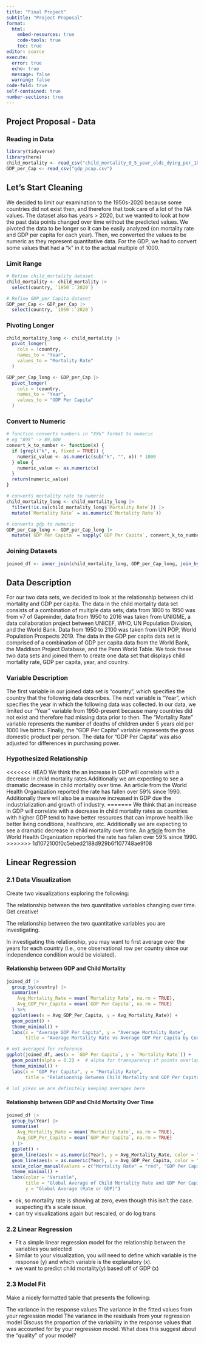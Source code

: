 ```yaml
---
title: "Final Project"
subtitle: "Project Proposal"
format: 
  html:
    embed-resources: true
    code-tools: true
    toc: true
editor: source
execute: 
  error: true
  echo: true
  message: false
  warning: false
code-fold: true
self-contained: true
number-sections: true
---
```


## Project Proposal - Data {.unnumbered}

### Reading in Data {.unnumbered}

```r
library(tidyverse)
library(here)
child_mortality <- read_csv("child_mortality_0_5_year_olds_dying_per_1000_born.csv")
GDP_per_Cap <- read_csv("gdp_pcap.csv")
```
## Let's Start Cleaning
We decided to limit our examination to the 1950s-2020 because some countries
did not exist then, and therefore that took care of a lot of the NA values. The dataset also has years > 2020, but we wanted to look at how the past data points changed over time without the predicted values. We pivoted the data to be longer so it can be easily analyzed (on mortality rate and GDP per capita for each year).
Then, we converted the values to be numeric as they represent quantitative data.
For the GDP, we had to convert some values that had a "k" in it to the actual multiple
of 1000.

### Limit Range

```r
# Refine child_mortality dataset
child_mortality <- child_mortality |>
  select(country, `1950`:`2020`)

# Refine GDP_per_Capita dataset
GDP_per_Cap <- GDP_per_Cap |>
  select(country, `1950`:`2020`)
```


### Pivoting Longer

```r
child_mortality_long <- child_mortality |>
  pivot_longer(
    cols = !country,
    names_to = "Year",
    values_to = "Mortality Rate"
  )

GDP_per_Cap_long <- GDP_per_Cap |>
  pivot_longer(
    cols = !country,
    names_to = "Year",
    values_to = "GDP Per Capita"
  )

```

### Convert to Numeric 
```r
# function converts numbers in "XXk" format to numeric
# eg "89k" -> 89,000
convert_k_to_number <- function(x) {
  if (grepl("k", x, fixed = TRUE)) {
    numeric_value <- as.numeric(sub("k", "", x)) * 1000
  } else {
    numeric_value <- as.numeric(x)
  }
  return(numeric_value)
}
```

```r
# converts mortality rate to numeric
child_mortality_long <- child_mortality_long |>
  filter(!is.na(child_mortality_long$`Mortality Rate`)) |>
  mutate(`Mortality Rate` = as.numeric(`Mortality Rate`))

# converts gdp to numeric
GDP_per_Cap_long <- GDP_per_Cap_long |>
  mutate(`GDP Per Capita` = sapply(`GDP Per Capita`, convert_k_to_number))
```

### Joining Datasets
```r
joined_df <- inner_join(child_mortality_long, GDP_per_Cap_long, join_by(country, Year))
```

## Data Description
For our two data sets, we decided to look at the relationship between child mortality 
and GDP per capita. The data in the child mortality data set consists of a combination 
of multiple data sets; data from 1800 to 1950 was from v7 of Gapminder, data from 1950 
to 2016 was taken from UNIGME, a data collaboration project between UNICEF, WHO, 
UN Population Division, and the World Bank. Data from 1950 to 2100 was taken from UN POP, 
World Population Prospects 2019. The data in the GDP per capita data set is comprised of 
a combination of GDP per capita data from the World Bank, the Maddison Project Database, 
and the Penn World Table. We took these two data sets and joined them to create one data 
set that displays child mortality rate, GDP per capita, year, and country.

### Variable Description
The first variable in our joined data set is "country", which specifies the country that 
the following data describes. The next variable is "Year", which specifies the year in 
which the following data was collected. In our data, we limited our "Year" variable from 
1950-present because many countries did not exist and therefore had missing data prior to 
then. The "Mortality Rate" variable represents the number of deaths of children under 
5 years old per 1000 live births. Finally, the "GDP Per Capita" variable represents the 
gross domestic product per person. The data for "GDP Per Capita" was also adjusted for 
differences in purchasing power.

### Hypothesized Relationship
<<<<<<< HEAD
We think the an increase in GDP will correlate with a decrease in child mortality rates.Additionally we am expecting to see a dramatic decrease in child mortality over time. An article from the World Health Organization reported the rate has fallen over 59% since 1990. Additionally there will also be a massive increased in GDP due the industrialization and growth of industry. 
=======
We think that an increase in GDP will correlate with a decrease in child mortality rates as countries with higher GDP tend to have better resources
that can improve health like better living conditions, healthcare, etc.
Additionally we are expecting to see a dramatic decrease in child mortality over time. An [article](https://www.who.int/data/gho/data/themes/topics/topic-details/GHO/child-mortality-and-causes-of-death#:~:text=Since%201990%2C%20the%20global%20under,to%202.3%20million%20in%202021) from the World Health Organization reported the rate has fallen over 59% since 1990. 
>>>>>>> 1d1072100f0c5ebed2188d929b6f107748ae9f08

## Linear Regression

### 2.1 Data Visualization

Create two visualizations exploring the following:

The relationship between the two quantitative variables changing over time. Get creative!

The relationship between the two quantitative variables you are investigating.

In investigating this relationship, you may want to first average over the years for each country (i.e., one observational row per country since our independence condition would be violated).

#### Relationship between GDP and Child Mortality
```r

joined_df |>
  group_by(country) |>
  summarise(
    Avg_Mortality_Rate = mean(`Mortality Rate`, na.rm = TRUE),
    Avg_GDP_Per_Capita = mean(`GDP Per Capita`, na.rm = TRUE)
  ) %>%
  ggplot(aes(x = Avg_GDP_Per_Capita, y = Avg_Mortality_Rate)) +
  geom_point() +
  theme_minimal() +
  labs(x = "Average GDP Per Capita", y = "Average Mortality Rate",
       title = "Average Mortality Rate vs Average GDP Per Capita by Country")

# not averaged for reference
ggplot(joined_df, aes(x = `GDP Per Capita`, y = `Mortality Rate`)) +
  geom_point(alpha = 0.2) +  # alpha for transparency if points overlap
  theme_minimal() +
  labs(x = "GDP Per Capita", y = "Mortality Rate",
       title = "Relationship Between Child Mortality and GDP Per Capita")

# lol yikes we are definitely keeping averages here

```


#### Relationship between GDP and Child Mortality Over Time
```r
joined_df |>
  group_by(Year) |>
  summarise(
    Avg_Mortality_Rate = mean(`Mortality Rate`, na.rm = TRUE),
    Avg_GDP_Per_Capita = mean(`GDP Per Capita`, na.rm = TRUE)
  ) |>
  ggplot() +
  geom_line(aes(x = as.numeric(Year), y = Avg_Mortality_Rate, color = "Mortality Rate")) +
  geom_line(aes(x = as.numeric(Year), y = Avg_GDP_Per_Capita, color = "GDP Per Capita")) +
  scale_color_manual(values = c("Mortality Rate" = "red", "GDP Per Capita" = "blue")) +
  theme_minimal() +
  labs(color = "Variable",
       title = "Global Average of Child Mortality Rate and GDP Per Capita Over Time",
       y = "Global Average (Rate or GDP)")

```

- ok, so mortality rate is showing at zero, even though this isn't the case. suspecting it's a scale issue.
- can try visualizations again but rescaled, or do log trans



### 2.2 Linear Regression
- Fit a simple linear regression model for the relationship between the variables you selected 
- Similar to your visualization, you will need to define which variable is the response (y) and which variable is the explanatory (x).
- we want to predict child mortality(y) based off of GDP (x)

### 2.3 Model Fit

Make a nicely formatted table that presents the following:

The variance in the response values
The variance in the fitted values from your regression model
The variance in the residuals from your regression model
Discuss the proportion of the variability in the response values that was accounted for by your regression model. What does this suggest about the “quality” of your model?
